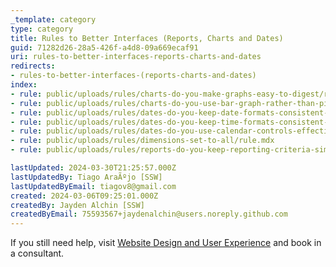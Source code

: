 ```yaml
---
_template: category
type: category
title: Rules to Better Interfaces (Reports, Charts and Dates)
guid: 71282d26-28a5-426f-a4d8-09a669ecaf91
uri: rules-to-better-interfaces-reports-charts-and-dates
redirects:
- rules-to-better-interfaces-(reports-charts-and-dates)
index:
- rule: public/uploads/rules/charts-do-you-make-graphs-easy-to-digest/rule.mdx
- rule: public/uploads/rules/charts-do-you-use-bar-graph-rather-than-pie-graph/rule.mdx
- rule: public/uploads/rules/dates-do-you-keep-date-formats-consistent-across-your-application/rule.mdx
- rule: public/uploads/rules/dates-do-you-keep-time-formats-consistent-across-your-application/rule.mdx
- rule: public/uploads/rules/dates-do-you-use-calendar-controls-effectively/rule.mdx
- rule: public/uploads/rules/dimensions-set-to-all/rule.mdx
- rule: public/uploads/rules/reports-do-you-keep-reporting-criteria-simple/rule.mdx

lastUpdated: 2024-03-30T21:25:57.000Z
lastUpdatedBy: Tiago AraÃºjo [SSW]
lastUpdatedByEmail: tiagov8@gmail.com
created: 2024-03-06T09:25:01.000Z
createdBy: Jayden Alchin [SSW]
createdByEmail: 75593567+jaydenalchin@users.noreply.github.com
---
```


If you still need help, visit [Website Design and User Experience](https://www.ssw.com.au/consulting/ui-ux-design) and book in a consultant.
